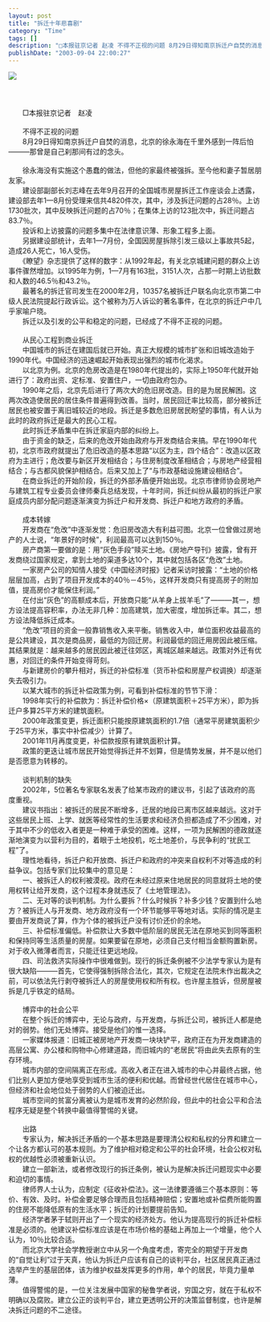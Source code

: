 ```yaml
---
layout: post
title: "拆迁十年悲喜剧"
category: "Time"
tags: []
description: "□本报驻京记者 赵凌 不得不正视的问题 8月29日得知南京拆迁户自焚的消息，北京的徐永海在千里外感到一阵后怕———那曾是自己刹那间有过的念头。 徐永海没有实施这个愚蠢的做法，但他的家最终被强拆。至今他和妻子暂居朋友家。 建设部副部长刘志峰在去年9月召开的全国城市房屋拆迁工作座谈会上透露，建设部去年1—8月份受理来信共4..."
publishDate: "2003-09-04 22:00:27"
---
```



<IMG src="http://www.nanfangdaily.com.cn/zm/20030904/xw/tb/200309040766_225682.jpg" align=left><BR><BR><BR>　　<BR>　　□本报驻京记者　赵凌<BR><BR>　　不得不正视的问题<BR>　　8月29日得知南京拆迁户自焚的消息，北京的徐永海在千里外感到一阵后怕———那曾是自己刹那间有过的念头。 
<br /><br />
　　徐永海没有实施这个愚蠢的做法，但他的家最终被强拆。至今他和妻子暂居朋友家。<BR>　　建设部副部长刘志峰在去年9月召开的全国城市房屋拆迁工作座谈会上透露，建设部去年1—8月份受理来信共4820件次，其中，涉及拆迁问题的占28％。上访1730批次，其中反映拆迁问题的占70％；在集体上访的123批次中，拆迁问题占83.7％。<BR>　　投诉和上访披露的问题多集中在法律意识薄、形象工程多上面。<BR>　　另据建设部统计，去年1—7月份，全国因房屋拆除引发三级以上事故共5起，造成26人死亡，16人受伤。<BR>　　《瞭望》杂志提供了这样的数字：从1992年起，有关北京城建问题的群众上访事件骤然增加。以1995年为例，1—7月有163批，3151人次，占那一时期上访批数和人数的46.5％和43.2％。<BR>　　最著名的拆迁官司发生在2000年2月，10357名被拆迁户联名向北京市第二中级人民法院提起行政诉讼。这个被称为万人诉讼的著名事件，在北京的拆迁户中几乎家喻户晓。<BR>　　拆迁以及引发的公平和稳定的问题，已经成了不得不正视的问题。<BR><BR>　　从民心工程到商业拆迁<BR>　　中国城市的拆迁在建国后就已开始。真正大规模的城市扩张和旧城改造始于1990年代。中国经济的迅速崛起开始表现出强烈的城市化渴求。<BR>　　以北京为例。北京的危房改造是在1980年代提出的，实际上1950年代就开始进行了：政府出资、定标准、安置住户，一切由政府包办。<BR>　　1990年之后，北京先后进行了两次大的危旧房改造。目的是为居民解困。这两次改造使居民的居住条件普遍得到改善。当时，居民回迁率比较高，部分被拆迁居民也被安置于离旧城较近的地段。拆迁是多数危旧房居民盼望的事情，有人认为此时的政府拆迁是最大的民心工程。<BR>　　此时拆迁矛盾集中在拆迁家庭内部的纠纷上。<BR>　　由于资金的缺乏，后来的危改开始由政府与开发商结合来搞。早在1990年代初，北京市政府就提出了危旧改造的基本思路“以区为主，四个结合”：改造以区政府为主进行；危改要与新区开发相结合；与住房制度改革相结合；与房地产经营相结合；与古都风貌保护相结合。后来又加上了“与市政基础设施建设相结合”。<BR>　　在商业拆迁的开始阶段，拆迁的外部矛盾便开始出现。北京市律师协会房地产与建筑工程专业委员会律师秦兵总结发现，十年时间，拆迁纠纷从最初的拆迁户家庭成员内部分配问题逐渐演变为拆迁户和开发商、拆迁户和地方政府的矛盾。<BR><BR>　　成本转嫁<BR>　　开发商在“危改”中逐渐发觉：危旧房改造大有利益可图。北京一位曾做过房地产的人士说，“年景好的时候”，利润最高可以达到150％。<BR>　　房产商第一要做的是：用“灰色手段”赎买土地。《房地产导刊》披露，曾有开发商绕过国家规定，拿到土地的渠道多达10个，其中就包括各区“危改”土地。<BR>　　一家房产公司的知情人接受《中国经济时报》记者采访时披露：“土地的价格层层加高，占到了项目开发成本的40％－45％，这样开发商只有提高房子的附加值，提高房价才能保住利润。”<BR>　　在付出“灰色”的高额成本后，开放商只能“从羊身上拔羊毛”了———其一，想方设法提高容积率，办法无非几种：加高建筑，加大密度，增加拆迁率。其二，想方设法降低拆迁成本。<BR>　　“危改”项目的资金一般靠销售收入来平衡。销售收入中，单位面积收益最高的是公共建设，其次是商品房，最低的为回迁房。利润最低的回迁用房因此被压缩。其结果就是：越来越多的居民因此被迁往郊区，离城区越来越远。政策对外迁有优惠，对回迁的条件开始变得苛刻。<BR>　　与新建房价的攀升相对，拆迁的补偿标准（货币补偿和房屋产权调换）却逐渐失去吸引力。<BR>　　以某大城市的拆迁补偿政策为例，可看到补偿标准的节节下滑：<BR>　　1998年实行的补偿款为：拆迁补偿价格×（原建筑面积＋25平方米），即为拆迁户多算25平方米的建筑面积。<BR>　　2000年政策变更，拆迁面积只能按原建筑面积的1.7倍（通常平房建筑面积少于25平方米，事实中补偿减少）计算了。<BR>　　2001年11月再度变更，补偿款按原有建筑面积计算。<BR>　　政策的更迭让城市居民开始觉得拆迁并不划算，但是情势发展，并不是以他们是否愿意为转移的。<BR><BR>　　谈判机制的缺失<BR>　　2002年，5位著名专家联名发表了给某市政府的建议书，引起了该政府的高度重视。<BR>　　建议书指出：被拆迁的居民不断增多，迁居的地段已离市区越来越远。这对于这些居民上班、上学、就医等经常性的生活要求和经济负担都造成了不少困难，对于其中不少的低收入者更是一种难于承受的困难。这样，一项为民解困的德政就逐渐地演变为以营利为目的，着眼于土地投机，吃土地差价，与民争利的“扰民工程”了。<BR>　　理性地看待，拆迁户和开放商、拆迁户和政府的冲突来自权利不对等造成的利益争议。包括专家们比较集中的意见是：<BR>　　一、被拆迁人的权利被漠视。政府在未经过原来住地居民的同意就将土地的使用权转让给开发商，这个过程本身就违反了《土地管理法》。<BR>　　二、无对等的谈判机制。为什么要拆？什么时候拆？补多少钱？安置到什么地方？被拆迁人与开发商、地方政府没有一个环节能够平等地对话。实际的情况是主要由开发商说了算，作为个体的被拆迁户没有讨价还价的余地。<BR>　　三、补偿标准偏低。补偿款让大多数中低阶层的居民无法在原地买到同等面积和保持同等生活质量的房屋。如果要留在原地，必须自己支付相当金额购置新房。对于收入微薄者而言，只能迁往更远地段。<BR>　　四、司法救济实际操作中很难做到。现行的拆迁条例被不少法学专家认为是有很大缺陷———首先，它使得强制拆除合法化，其次，它规定在法院未作出裁决之前，可以依法先行剥夺被拆迁人的房屋使用权和所有权。也许屋主胜诉，但房屋被拆是几乎铁定的结局。<BR><BR>　　博弈中的社会公平<BR>　　在整个拆迁的博弈中，无论与政府，与开发商，与拆迁公司，被拆迁人都是绝对的弱势。他们无处博弈。接受是他们的惟一选择。<BR>　　一家媒体报道：旧城正被房地产开发商一块块铲平，政府正在为开发商建造的高层公寓、办公楼和购物中心修建道路，而旧城内的“老居民”将由此失去原有的生存环境。<BR>　　城市内部的空间隔离正在形成。高收入者正在进入城市的中心并最终占据，他们比别人更加方便地享受到城市生活的便利和优越。而曾经世代居住在城市中心，但经济和社会地位处于弱势的人们被迫迁出。<BR>　　城市空间的贫富分离被认为是城市发育的必然阶段，但此中的社会公平和合法程序无疑是整个转换中最值得警惕的关键。<BR><BR>　　出路<BR>　　专家认为，解决拆迁矛盾的一个基本思路是要理清公权和私权的分界和建立一个让各方都认可的基本规则。为了维护相对稳定和公平的社会环境，社会公权对私权的优越性必须被重新认识。<BR>　　建立一部新法，或者修改现行的拆迁条例，被认为是解决拆迁问题现实中必要和迫切的事情。<BR>　　律师界人士认为，应制定《征收补偿法》。这一法律要遵循三个基本原则：等价、有效、及时。补偿金要足够合理而且包括精神赔偿；安置地或补偿费所能购置的住房不能降低原有的生活水平；拆迁的计划要提前告知。<BR>　　经济学者茅于轼则开出了一个现实的经济处方。他认为提高现行的拆迁补偿标准是必须的。他建议补偿标准应该是在市场价格的基础上再加上一个增量，他个人认为，10％比较合适。<BR>　　而北京大学社会学教授谢立中从另一个角度考虑，寄完全的期望于开发商的“自觉让利”过于天真，他认为拆迁户应该有自己的谈判平台，社区居民真正通过选举产生的基层团体，该为维护权益发挥更多的作用，单个的居民，毕竟力量单薄。<BR>　　值得警惕的是，一位关注发展中国家的秘鲁学者说，穷国之穷，就在于私权不明确以及腐败。建立公正的谈判平台，建立更透明公开的决策监督制度，也许是解决拆迁问题的不二途径。 

